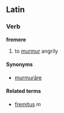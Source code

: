 ==Latin==
===Verb===
'''fremere'''

# to [[murmur]] angrily

====Synonyms====
*[[murmurare|murmurāre]]

====Related terms====
*[[fremitus]] ''m''